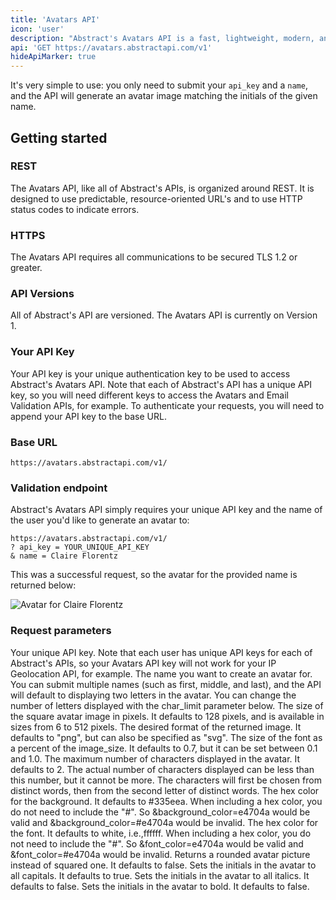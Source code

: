 ```yaml
---
title: 'Avatars API'
icon: 'user'
description: "Abstract's Avatars API is a fast, lightweight, modern, and RESTful JSON API for creating highly customizable avatar images with a person's name or initials to improve your user experience."
api: 'GET https://avatars.abstractapi.com/v1'
hideApiMarker: true
---
```


It's very simple to use: you only need to submit your `api_key` and a `name`, and the API will generate an avatar image matching the initials of the given name.

## Getting started

### REST

The Avatars API, like all of Abstract's APIs, is organized around REST. It is designed to use predictable, resource-oriented URL's and to use HTTP status codes to indicate errors.

### HTTPS

The Avatars API requires all communications to be secured TLS 1.2 or greater.

### API Versions

All of Abstract's API are versioned. The Avatars API is currently on Version 1.

### Your API Key

Your API key is your unique authentication key to be used to access Abstract's Avatars API. Note that each of Abstract's API has a unique API key, so you will need different keys to access the Avatars and Email Validation APIs, for example. To authenticate your requests, you will need to append your API key to the base URL.

### Base URL

```
https://avatars.abstractapi.com/v1/
```

### Validation endpoint

Abstract's Avatars API simply requires your unique API key and the name of the user you'd like to generate an avatar to:

```
https://avatars.abstractapi.com/v1/
? api_key = YOUR_UNIQUE_API_KEY
& name = Claire Florentz
```

This was a successful request, so the avatar for the provided name is returned below:

<img alt="Avatar for Claire Florentz" src="/assets/cf_avatar.png"></img>

### Request parameters

<ParamField query="api_key" type="String" required>
  Your unique API key. Note that each user has unique API keys for each of Abstract's APIs, so your Avatars API key will not work for your IP Geolocation API, for example.
</ParamField>

<ParamField query="name" type="String" required>
  The name you want to create an avatar for. You can submit multiple names (such as first, middle, and last), and the API will default to displaying two letters in the avatar. You can change the number of letters displayed with the char_limit parameter below.
</ParamField>

<ParamField query="image_size" type="Integer">
  The size of the square avatar image in pixels. It defaults to 128 pixels, and is available in sizes from 6 to 512 pixels.
</ParamField>

<ParamField query="image_format" type="String">
  The desired format of the returned image. It defaults to "png", but can also be specified as "svg".
</ParamField>

<ParamField query="font_size" type="Float">
  The size of the font as a percent of the image_size. It defaults to 0.7, but it can be set between 0.1 and 1.0.
</ParamField>

<ParamField query="char_limit" type="Integer">
  The maximum number of characters displayed in the avatar. It defaults to 2. The actual number of characters displayed can be less than this number, but it cannot be more. The characters will first be chosen from distinct words, then from the second letter of distinct words.
</ParamField>

<ParamField query="background_color" type="String">
  The hex color for the background. It defaults to #335eea. When including a hex color, you do not need to include the "#". So &background_color=e4704a would be valid and &background_color=#e4704a would be invalid.
</ParamField>

<ParamField query="font_color" type="String">
  The hex color for the font. It defaults to white, i.e.,ffffff. When including a hex color, you do not need to include the "#". So &font_color=e4704a would be valid and &font_color=#e4704a would be invalid.
</ParamField>

<ParamField query="is_rounded" type="Boolean">
  Returns a rounded avatar picture instead of squared one. It defaults to false.
</ParamField>

<ParamField query="is_uppercase" type="Boolean">
  Sets the initials in the avatar to all capitals. It defaults to true.
</ParamField>

<ParamField query="is_italic" type="Boolean">
  Sets the initials in the avatar to all italics. It defaults to false.
</ParamField>

<ParamField query="is_bold" type="Boolean">
  Sets the initials in the avatar to bold. It defaults to false.
</ParamField>